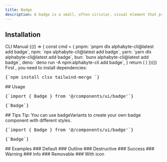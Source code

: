 ```yaml
---
title: Badge
description: A badge is a small, often circular, visual element that provides information or context about an item. It can be used to indicate status, notifications, or other relevant details.
---
```


<ComponentPreview name="badge-demo" />

## Installation

<CliCodeTabs>

<TabsList>
  <TabsTrigger value="cli">CLI</TabsTrigger>
  <TabsTrigger value="manual">Manual</TabsTrigger>
</TabsList>
<TabsContent value="cli">

<CliCodeTabs>
  {(() => {
    const cmd = {
      pnpm: `pnpm dlx alphabyte-cli@latest add badge`,
      npm: `npx alphabyte-cli@latest add badge`,
      yarn: `yarn dlx alphabyte-cli@latest add badge`,
      bun: `bunx alphabyte-cli@latest add badge`,
      deno: `deno run -A npm:alphabyte-cli add badge`,
    }
    return (
      <CodeCommands
        __pnpm__={cmd.pnpm}
        __npm__={cmd.npm}
        __yarn__={cmd.yarn}
        __bun__={cmd.bun}
        __deno__={cmd.deno}
      />
    )
  })()}
</CliCodeTabs>
</TabsContent>
<TabsContent value="manual">
<div className="not-prose px-4 md:px-0">
  <Step>
    <StepItem title="Install Dependencies">
      First , you need to install dependencies:
      <Pre className="language-bash">{`npm install clsx tailwind-merge `}</Pre>
    </StepItem>
    <StepItem title="Create utils.ts">
      <ComponentUtilsText />
      <ComponentUtils />
    </StepItem>
    <StepItem title="Create Badge Component">
      <ComponentSource name="badge-demo" />
    </StepItem>
  </Step>
</div>
</TabsContent>
</CliCodeTabs>
## Usage

<div className="not-prose space-y-6">
  <Pre>{`import { Badge } from '@/components/ui/badge'`}</Pre>
  <Pre>{`<Badge variant="outline">Badge</Badge>`}</Pre>
</div>
## Tips 
Tip: You can use <MdxBadge>badgeVariants</MdxBadge> to create your own
badge component with different styles.
<div className="not-prose space-y-6">
  <Pre>{`import { Badge } from '@/components/ui/badge'`}</Pre>
  <Pre>{`<Link className={badgeVariants({ variant: "outline" })}>Badge</Link>`}</Pre>
</div>
## Examples 
### Default
<ComponentPreview name="badge-demo" />
### Outline
<ComponentPreview name="badge-demo" variant="outline" />
### Destructive
<ComponentPreview name="badge-demo" variant="destructive" />
### Success
<ComponentPreview name="badge-demo" variant="success" />
### Warning
<ComponentPreview name="badge-demo" variant="warning" />
### Info
<ComponentPreview name="badge-demo" variant="info" />
### Removable
<ComponentPreview name="badge-demo" variant="removable" />
### With icon
<ComponentPreview name="badge-demo" variant="icon" />
